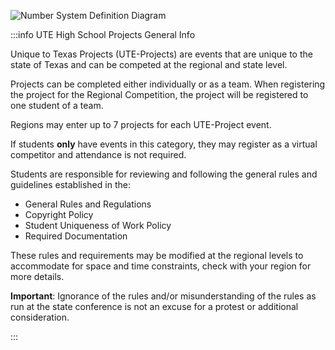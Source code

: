 <div style={{ textAlign: "center" }}>

![Number System Definition Diagram](./assets/img/number-system-definition-hs.jpg)

</div>

:::info UTE High School Projects General Info

Unique to Texas Projects (UTE-Projects) are events that are unique to the state of Texas and can be competed at the regional and state level.

Projects can be completed either individually or as a team. When registering the project for the Regional Competition, the project will be registered to one student of a team.

Regions may enter up to 7 projects for each UTE-Project event.

If students **only** have events in this category, they may register as a virtual competitor and attendance is not required.

Students are responsible for reviewing and following the general rules and guidelines established in the:

- General Rules and Regulations
- Copyright Policy
- Student Uniqueness of Work Policy
- Required Documentation

These rules and requirements may be modified at the regional levels to accommodate for space and time constraints, check with your region for more details.

**Important**: Ignorance of the rules and/or misunderstanding of the rules as run at the state conference is not an excuse for a protest or additional consideration.

:::
